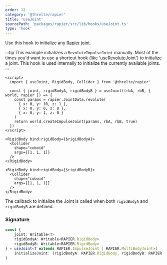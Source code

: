 ```yaml
---
order: 12
category: '@threlte/rapier'
title: 'useJoint'
sourcePath: 'packages/rapier/src/lib/hooks/useJoint.ts'
type: 'hook'
---
```


Use this hook to initialize any [Rapier joint](https://rapier.rs/docs/user_guides/javascript/joints).

:::tip
This example initializes a `RevoluteImpulseJoint` manually. Most of the times you'd want to use a
shortcut hook (like ['useRevoluteJoint'](/reference/rapier/use-revolute-joint)) to initialize
a joint. This hook is used internally to initialize the currently available joints.
:::

```svelte
<script>
  import { useJoint, RigidBody, Collider } from '@threlte/rapier'

  const { joint, rigidBodyA, rigidBodyB } = useJoint((rbA, rbB, { world, rapier }) => {
    const params = rapier.JointData.revolute(
      { x: 0, y: 10, z: 1 },
      { x: 0, y: 0, z: 0 },
      { x: 0, y: 1, z: 0 }
    )
    return world.createImpulseJoint(params, rbA, rbB, true)
  })
</script>

<RigidBody bind:rigidBody={$rigidBodyA}>
  <Collider
    shape="cuboid"
    args={[1, 1, 1]}
  />
</RigidBody>

<RigidBody bind:rigidBody={$rigidBodyB}>
  <Collider
    shape="cuboid"
    args={[1, 1, 1]}
  />
</RigidBody>
```

The callback to initialize the Joint is called when both `rigidBodyA` and `rigidBodyB` are defined.

### Signature

```ts
const {
	joint: Writable<T>
	rigidBodyA: Writable<RAPIER.RigidBody>
	rigidBodyB: Writable<RAPIER.RigidBody>
} = useJoint<T extends RAPIER.ImpulseJoint | RAPIER.MultiBodyJoint>(
	initializeJoint: (rigidBodyA: RAPIER.RigidBody, rigidBodyB: RAPIER.RigidBody, RapierContext) => T
)
```
